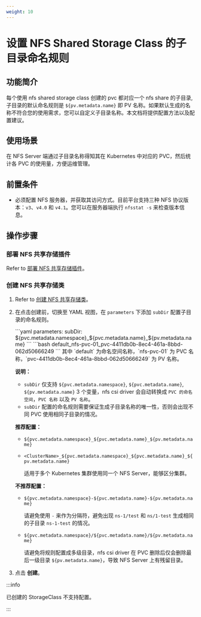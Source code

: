 ```yaml
---
weight: 10
---
```


# 设置 NFS Shared Storage Class 的子目录命名规则

## 功能简介

每个使用 nfs shared storage class 创建的 pvc 都对应一个 nfs share 的子目录, 子目录的默认命名规则是 `${pv.metadata.name}` 即 PV 名称。如果默认生成的名称不符合您的使用需求，您可以自定义子目录名称。本文档将提供配置方法以及配置建议。

## 使用场景

在 NFS Server 端通过子目录名称得知其在 Kubernetes 中对应的 PVC，然后统计各 PVC 的使用量，方便运维管理。

## 前置条件

- 必须配置 NFS 服务器，并获取其访问方式。目前平台支持三种 NFS 协议版本：`v3`、`v4.0` 和 `v4.1`。您可以在服务器端执行 `nfsstat -s` 来检查版本信息。

## 操作步骤

<Steps>

### 部署 NFS 共享存储插件

Refer to [部署 NFS 共享存储插件](../functions/nfs_storageclass.mdx#部署-nfs-共享存储插件)。

### 创建 NFS 共享存储类

1. Refer to [创建 NFS 共享存储类](../functions/nfs_storageclass.mdx#创建-nfs-共享存储类)。

2. 在点击创建前，切换至 YAML 视图，在 `parameters` 下添加 `subDir` 配置子目录的命名规则。

    <Tabs>
    <Tab label="配置示例">
    ```yaml
    parameters:
      subDir: ${pvc.metadata.namespace}_${pvc.metadata.name}_${pv.metadata.name}
    ```
    </Tab>
    <Tab label="子目录名称示例">
    ```bash
    default_nfs-pvc-01_pvc-4411db0b-8ec4-461a-8bbd-062d50666249
    ```
    其中 `default` 为命名空间名称，`nfs-pvc-01` 为 PVC 名称，`pvc-4411db0b-8ec4-461a-8bbd-062d50666249` 为 PV 名称。
    </Tab>
    </Tabs>
    
    **说明：**
    - `subDir` 仅支持 `${pvc.metadata.namespace}`, `${pvc.metadata.name}`, `${pv.metadata.name}` 3 个变量，nfs csi driver 会自动转换成 `PVC 的命名空间`，`PVC 名称` 以及 `PV 名称`。
    - `subDir` 配置的命名规则需要保证生成子目录名称的唯一性，否则会出现不同 PVC 使用相同子目录的情况。
    
    **推荐配置：**
    - `${pvc.metadata.namespace}_${pvc.metadata.name}_${pv.metadata.name}`
    - `<ClusterName>_${pvc.metadata.namespace}_${pvc.metadata.name}_${pv.metadata.name}`
    
        适用于多个 Kubernetes 集群使用同一个 NFS Server，能够区分集群。

    **不推荐配置：**
    - `${pvc.metadata.namespace}-${pvc.metadata.name}-${pv.metadata.name}`
        
        请避免使用 `-` 来作为分隔符，避免出现 `ns-1/test` 和 `ns/1-test` 生成相同的子目录 `ns-1-test` 的情况。

    - `${pvc.metadata.namespace}/${pvc.metadata.name}/${pv.metadata.name}`
        
        请避免将规则配置成多级目录，nfs csi driver 在 PVC 删除后仅会删除最后一级目录 `${pv.metadata.name}`，导致 NFS Server 上有残留目录。

3. 点击 **创建**。

</Steps>

:::info

已创建的 StorageClass 不支持配置。

:::
